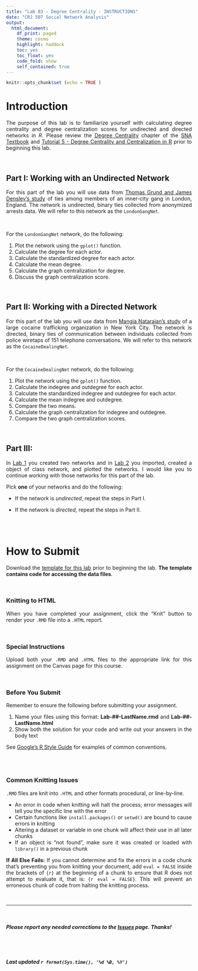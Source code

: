 ```yaml
---
title: "Lab 03 - Degree Centrality - INSTRUCTIONS"
date: "CRJ 507 Social Network Analysis"
output: 
  html_document:
    df_print: paged
    theme: cosmo
    highlight: haddock
    toc: yes
    toc_float: yes
    code_fold: show
    self_contained: true
---
```


<style>
body {
text-align: justify}
</style>


```r
knitr::opts_chunk$set (echo = TRUE )
```

# Introduction

The purpose of this lab is to familiarize yourself with calculating degree centrality and degree centralization scores for undirected and directed networks in *R*. Please review the [Degree Centrality](https://jacobtnyoung.github.io/sna-textbook/ch-05-centrality-degree.html) chapter of the [SNA Textbook](https://jacobtnyoung.github.io/sna-textbook/index.html) and [Tutorial 5 - Degree Centrality and Centralization in R](../tutorials/tutorial-05-degree-centrality.html) prior to beginning this lab.    

<br>

## Part I: Working with an Undirected Network

For this part of the lab you will use data from [Thomas Grund and James Densley's study](https://journals.sagepub.com/doi/full/10.1177/1043986214553377) of ties among members of an inner-city gang in London, England. The network is undirected, binary ties collected from anonymized arrests data. We will refer to this network as the `LondonGangNet`.

<br>

For the `LondonGangNet` network, do the following:  

1. Plot the network using the `gplot()` function.    
2. Calculate the degree for each actor.  
3. Calculate the standardized degree for each actor.  
4. Calculate the mean degree.  
5. Calculate the graph centralization for degree.  
6. Discuss the graph centralization score.   

<br>

## Part II: Working with a Directed Network

For this part of the lab you will use data from [Mangia Natarajan's study](https://link.springer.com/article/10.1007/s10940-006-9007-x) of a large cocaine trafficking organization in New York City. The network is directed, binary ties of communication between individuals collected from police wiretaps of 151 telephone conversations. We will refer to this network as the `CocaineDealingNet`.

<br>

For the `CocaineDealingNet` network, do the following:  

1. Plot the network using the `gplot()` function.    
2. Calculate the indegree and outdegree for each actor.  
3. Calculate the standardized indegree and outdegree for each actor.  
4. Calculate the mean indegree and outdegree.  
5. Compare the two means.  
6. Calculate the graph centralization for indegree and outdegree.  
7. Compare the two graph centralization scores.  

<br>

## Part III:

In [Lab 1](../labs/lab-01-instructions.html) you created two networks and in [Lab 2](../labs/lab-02-instructions.html) you imported, created a object of class network, and plotted the networks. I would like you to continue working with those networks for this part of the lab. 

Pick **one** of your networks and do the following:

  * If the network is *undirected*, repeat the steps in Part I.  
  
  * If the network is *directed*, repeat the steps in Part II.

<br>
<br>

# How to Submit

Download the [template for this lab](../labs/templates/lab-03-LastName.zip?raw=true) prior to beginning the lab. **The template contains code for accessing the data files**.

<br>

### Knitting to HTML

When you have completed your assignment, click the "Knit" button to render your `.RMD` file into a `.HTML` report.

<br>

### Special Instructions

Upload both your `.RMD` and `.HTML` files to the appropriate link for this assignment on the Canvas page for this course.

<br>

### Before You Submit

Remember to ensure the following before submitting your assignment.

1. Name your files using this format: **Lab-##-LastName.rmd** and **Lab-##-LastName.html**
2. Show both the solution for your code and write out your answers in the body text 

See [Google's R Style Guide](https://google.github.io/styleguide/Rguide.xml) for examples of common conventions.

<br>
<br>

### Common Knitting Issues

`.RMD` files are knit into `.HTML` and other formats procedural, or line-by-line.

* An error in code when knitting will halt the process; error messages will tell you the specific line with the error
* Certain functions like `install.packages()` or `setwd()` are bound to cause errors in knitting 
* Altering a dataset or variable in one chunk will affect their use in all later chunks
* If an object is "not found", make sure it was created or loaded with `library()` in a previous chunk

**If All Else Fails:** If you cannot determine and fix the errors in a code chunk that's preventing you from knitting your document, add `eval = FALSE` inside the brackets of `{r}` at the beginning of a chunk to ensure that R does not attempt to evaluate it, that is: `{r eval = FALSE}`. This will prevent an erroneous chunk of code from halting the knitting process.  

<br>

---

<br>

##### ***Please*** report any needed corrections to the [Issues](https://github.com/Watts-College/crj-507-template/issues) page. Thanks!

<br>
<br>

###### ***Last updated `r format(Sys.time(), '%d %B, %Y')`***